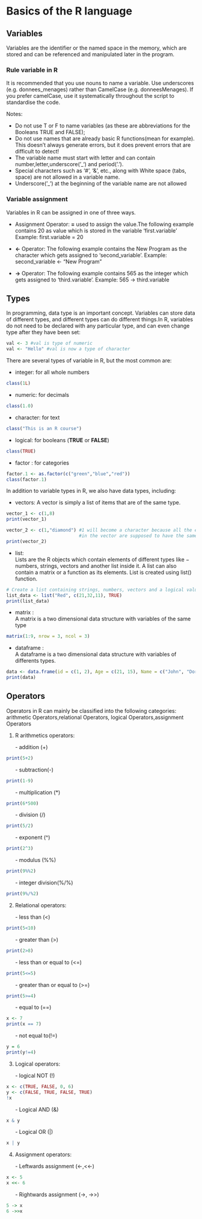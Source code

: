 # Basics of the R language 

## Variables

Variables are the identifier or the named space in the memory, which are stored and can be referenced and manipulated later in the program. 

### Rule variable in R {-}

It is recommended that you use nouns to name a variable. Use underscores (e.g. donnees_menages) rather than CamelCase (e.g. donneesMenages). If you prefer camelCase, use it systematically throughout the script to standardise the code.

Notes:

+ Do not use T or F to name variables (as these are abbreviations for the Booleans TRUE and FALSE);
+ Do not use names that are already basic R functions(mean for example). This doesn't always generate errors, but it does prevent errors that are difficult to detect!
+ The variable name must start with letter and can contain number,letter,underscore('_') and period('.').
+ Special characters such as '#', '&', etc., along with White space (tabs, space) are not allowed in a variable name.
+ Underscore('_') at the beginning of the variable name are not allowed

### Variable assignment {-}

Variables in R can be assigned in one of three ways.

- Assignment Operator: **=** used to assign the value.The following example contains 20 as value which is stored in the variable 'first.variable' Example: first.variable = 20

- **<-** Operator: The following example contains the New Program as the character which gets assigned to 'second_variable'.
Example: second_variable <- "New Program"

- **->** Operator: The following example contains 565 as the integer which gets assigned to 'third.variable'.
Example: 565 -> third.variable

## Types

In programming, data type is an important concept. Variables can store data of different types, and different types can do different things.In R, variables do not need to be declared with any particular type, and can even change type after they have been set:
```r
val <- 3 #val is type of numeric
val <- "Hello" #val is now a type of character
```

There are several types of variable in R, but the most common are:

+ integer: for all whole numbers
```r
class(1L)
```

+ numeric: for decimals
```r
class(1.0)
```

+ character: for text
```r
class("This is an R course")
```

+ logical: for booleans (**TRUE** or **FALSE**)
```r
class(TRUE)
```

+ factor : for categories
```r
factor.1 <- as.factor(c("green","blue","red"))
class(factor.1)
```
In addition to variable types in R, we also have data types, including:

+ vectors: A vector is simply a list of items that are of the same type.
```r
vector_1 <- c(1,8)
print(vector_1)
```

```r
vector_2 <- c(1,"diamond") #1 will become a character because all the elements 
                           #in the vector are supposed to have the same type
print(vector_2)
```
+ list:\
Lists are the R objects which contain elements of different types like − numbers, strings, vectors and another list inside it. A list can also contain a matrix or a function as its elements. List is created using list() function.
```r
# Create a list containing strings, numbers, vectors and a logical values.
list_data <- list("Red", c(21,32,11), TRUE)
print(list_data)
```


+ matrix :\
A matrix is a two dimensional data structure with variables of the same type
```r
matrix(1:9, nrow = 3, ncol = 3)
```
+ dataframe :\
A dataframe is a two dimensional data structure with variables of differents types.
```r
data <- data.frame(id = c(1, 2), Age = c(21, 15), Name = c("John", "Dora"))
print(data)
```
## Operators

Operators in R can mainly be classified into the following categories: arithmetic Operators,relational Operators, logical Operators,assignment Operators

1. R arithmetics operators:

&nbsp;&nbsp;&nbsp;&nbsp;&nbsp;&nbsp;- addition (+)
    
```r
print(5+2)
```
&nbsp;&nbsp;&nbsp;&nbsp;&nbsp;&nbsp;- subtraction(-)
     
```r
print(1-9)
```
&nbsp;&nbsp;&nbsp;&nbsp;&nbsp;&nbsp;- multiplication (*)
  
```r
print(6*500)
```
&nbsp;&nbsp;&nbsp;&nbsp;&nbsp;&nbsp;- division (/)
  
```r
print(5/2)
```
&nbsp;&nbsp;&nbsp;&nbsp;&nbsp;&nbsp;- exponent (^)
  
```r
print(2^3)
```
&nbsp;&nbsp;&nbsp;&nbsp;&nbsp;&nbsp;- modulus (%%)
    
```r
print(9%%2)
```
&nbsp;&nbsp;&nbsp;&nbsp;&nbsp;&nbsp;- integer division(%/%)
 
```r
print(9%/%2)
```
2. Relational operators:

&nbsp;&nbsp;&nbsp;&nbsp;&nbsp;&nbsp;- less than (<)

```r
print(5<10)
```
&nbsp;&nbsp;&nbsp;&nbsp;&nbsp;&nbsp;- greater than (>)
    
```r
print(2>8)
```
&nbsp;&nbsp;&nbsp;&nbsp;&nbsp;&nbsp;- less than or equal to (<=)
  
```r
print(5<=5)
```
&nbsp;&nbsp;&nbsp;&nbsp;&nbsp;&nbsp;- greater than or equal to (>=)
    
```r
print(5>=4)
```
&nbsp;&nbsp;&nbsp;&nbsp;&nbsp;&nbsp;- equal to (==)
   
```r
x <- 7
print(x == 7)
```
&nbsp;&nbsp;&nbsp;&nbsp;&nbsp;&nbsp;- not equal to(!=)
    
```r
y = 6
print(y!=4)
```
3. Logical operators:

&nbsp;&nbsp;&nbsp;&nbsp;&nbsp;&nbsp;- logical NOT (!)

```r
x <- c(TRUE, FALSE, 0, 6)
y <- c(FALSE, TRUE, FALSE, TRUE)
!x
```
&nbsp;&nbsp;&nbsp;&nbsp;&nbsp;&nbsp;- Logical AND (&)
  
```r
x & y
```
&nbsp;&nbsp;&nbsp;&nbsp;&nbsp;&nbsp;- Logical OR (|)
 
```r
x | y
```
4. Assignment operators:

&nbsp;&nbsp;&nbsp;&nbsp;&nbsp;&nbsp;- Leftwards assignment (<-,<<-)

```r
x <- 5
x <<- 6
```

&nbsp;&nbsp;&nbsp;&nbsp;&nbsp;&nbsp;- Rightwards assignment (->, ->>)
    
```r
5 -> x
6 ->>x
```
